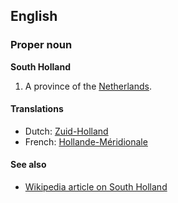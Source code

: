 ==English==
===Proper noun===
'''South Holland'''

#A province of the [[Netherlands]].

====Translations====
*Dutch: [[Zuid-Holland]]
*French: [[Hollande-Méridionale]]

====See also====
*[[w:South_Holland|Wikipedia article on South Holland]]